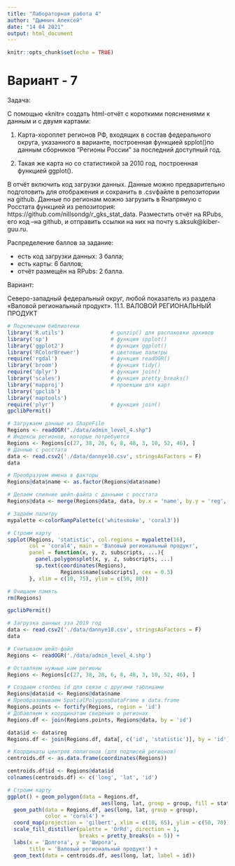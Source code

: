---
title: "Лабораторная работа 4"
author: "Дымнич Алексей"
date: "14 04 2021"
output: html_document
---

```{r setup, include=FALSE}
knitr::opts_chunk$set(echo = TRUE)
```

# Вариант - 7

Задача:

С помощью «knitr» создать html-отчёт с короткими пояснениями к данным и с двумя картами:

1. Карта-хороплет регионов РФ, входящих в состав федерального округа, указанного в варианте, построенная функцией spplot()по данным сборников “Регионы России” за последний доступный год.

2. Такая же карта но со статистикой за 2010 год, построенная функцией ggplot().

В отчёт включить код загрузки данных. Данные можно предварительно подготовить для отображения и сохранить в .csvфайле в репозитории на github. Данные по регионам можно  загрузить  в Rнапрямую  с  Росстата  функцией  из  репозитория: https://github.com/nillsondg/r_gks_stat_data. Разместить отчёт на RPubs, его код –на github, и отправить ссылки на них на почту s.aksuk@kiber-guu.ru.

Распределение баллов за задание:

* есть код загрузки данных: 3 балла;
* есть карты: 6 баллов;
* отчёт размещён на RPubs: 2 балла.

Вариант:

Северо-западный федеральный округ, любой показатель из раздела «Валовой региональный продукт».
11.1. ВАЛОВОЙ РЕГИОНАЛЬНЫЙ ПРОДУКТ
```{r, message = F, warning = F}
# Подключаем библиотеки
library('R.utils')               # gunzip() для распаковки архивов 
library('sp')                    # функция spplot()
library('ggplot2')               # функция ggplot()
library('RColorBrewer')          # цветовые палитры
require('rgdal')                 # функция readOGR()
library('broom')                 # функция tidy()
require('dplyr')                 # функция join()
library('scales')                # функция pretty_breaks()
library('mapproj')               # проекции для карт
library('gpclib')
library('maptools')
require('plyr')                  # функция join()
gpclibPermit()

# Загружаем данные из ShapeFile
Regions <- readOGR("./data/admin_level_4.shp")
# Индексы регионов, которые потребуются
Regions <- Regions[c(27, 38, 28, 6, 8, 48, 3, 10, 52, 46), ]
# Данные с росстата
data <- read.csv2('./data/dannye10.csv', stringsAsFactors = F)
data

# Преобразуем имена в факторы
Regions@data$name <- as.factor(Regions@data$name)

# Делаем слияние шейп-файла с данными с росстата
Regions@data <- merge(Regions@data, data, by.x = 'name', by.y = 'reg', sort = FALSE)

# Задаём палитру
mypalette <-colorRampPalette(c('whitesmoke', 'coral3'))

# Строим карту
spplot(Regions, 'statistic', col.regions = mypalette(16),
       col = 'coral4', main = 'Валовый региональный продукт',
       panel = function(x, y, z, subscripts, ...){
         panel.polygonsplot(x, y, z, subscripts, ...)
         sp.text(coordinates(Regions),
                 Regions$name[subscripts], cex = 0.5)
       }, xlim = c(10, 75), ylim = c(50, 80))

# Очищаем память
rm(Regions)
```

```{r, message = F, warning = F}
gpclibPermit()

# Загрузка данных зза 2019 год
data <- read.csv2('./data/dannye18.csv', stringsAsFactors = F)
data

# Считываем шейп-файл
Regions <- readOGR('./data/admin_level_4.shp')

# Оставляем нужные нам регионы
Regions <- Regions[c(27, 38, 28, 6, 8, 48, 3, 10, 52, 46), ]

# Создаем столбец id для связи с другими таблицами
Regions@data$id <- Regions@data$name
# Преобразовываем SpatialPolygonsDataFrame в data.frame
Regions.points <- fortify(Regions, region = 'id')
# Добавляем к координатам сведения о регионах
Regions.df <- join(Regions.points, Regions@data, by = 'id')

data$id <- data$reg
Regions.df <- join(Regions.df, data[, c('id', 'statistic')], by = 'id')

# Координаты центров полигонов (для подписей регионов)
centroids.df <- as.data.frame(coordinates(Regions))

centroids.df$id <- Regions@data$id
colnames(centroids.df) <- c('long', 'lat', 'id')

# Строим карту
ggplot() + geom_polygon(data = Regions.df,
                              aes(long, lat, group = group, fill = statistic)) +
  geom_path(data = Regions.df, aes(long, lat, group = group),
            color = 'coral4') +
  coord_map(projection = 'gilbert', xlim = c(10, 65), ylim = c(50, 70)) +
  scale_fill_distiller(palette = 'OrRd', direction = 1,
                       breaks = pretty_breaks(n = 5)) +
  labs(x = 'Долгота', y = 'Широта',
       title = 'Валовый региональный продукт') +
  geom_text(data = centroids.df, aes(long, lat, label = id))
```
